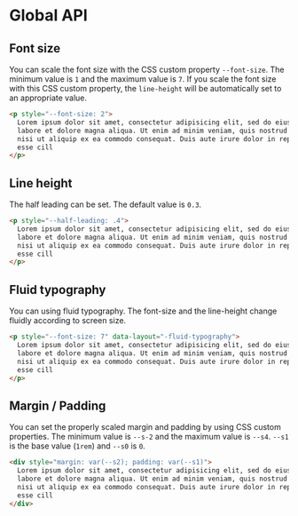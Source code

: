
<Meta title="3: Global API" />

# Global API

## Font size

You can scale the font size with the CSS custom property `--font-size`. The minimum value is `1` and the maximum value is `7`. If you scale the font size with this CSS custom property, the `line-height` will be automatically set to an appropriate value.

```html
<p style="--font-size: 2">
  Lorem ipsum dolor sit amet, consectetur adipisicing elit, sed do eiusmod tempor incididunt ut
  labore et dolore magna aliqua. Ut enim ad minim veniam, quis nostrud exercitation ullamco laboris
  nisi ut aliquip ex ea commodo consequat. Duis aute irure dolor in reprehenderit in voluptate velit
  esse cill
</p>
```

## Line height

The half leading can be set. The default value is `0.3`.

```html
<p style="--half-leading: .4">
  Lorem ipsum dolor sit amet, consectetur adipisicing elit, sed do eiusmod tempor incididunt ut
  labore et dolore magna aliqua. Ut enim ad minim veniam, quis nostrud exercitation ullamco laboris
  nisi ut aliquip ex ea commodo consequat. Duis aute irure dolor in reprehenderit in voluptate velit
  esse cill
</p>
```

## Fluid typography

You can using fluid typography. The font-size and the line-height change fluidly according to screen size.

```html
<p style="--font-size: 7" data-layout="-fluid-typography">
  Lorem ipsum dolor sit amet, consectetur adipisicing elit, sed do eiusmod tempor incididunt ut
  labore et dolore magna aliqua. Ut enim ad minim veniam, quis nostrud exercitation ullamco laboris
  nisi ut aliquip ex ea commodo consequat. Duis aute irure dolor in reprehenderit in voluptate velit
  esse cill
</p>
```

## Margin / Padding

You can set the properly scaled margin and padding by using CSS custom properties. The minimum value is `--s-2` and the maximum value is `--s4`. `--s1` is the base value (`1rem`) and `--s0` is `0`.

```html
<div style="margin: var(--s2); padding: var(--s1)">
  Lorem ipsum dolor sit amet, consectetur adipisicing elit, sed do eiusmod tempor incididunt ut
  labore et dolore magna aliqua. Ut enim ad minim veniam, quis nostrud exercitation ullamco laboris
  nisi ut aliquip ex ea commodo consequat. Duis aute irure dolor in reprehenderit in voluptate velit
  esse cill
</div>
```
